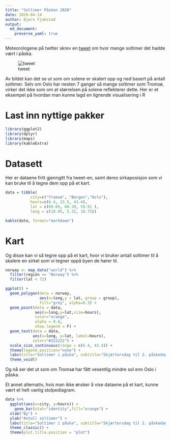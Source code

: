 ```yaml
---
title: "Soltimer Påsken 2020"
date: 2020-04-14
author: Bjørn Fjukstad
output: 
  md_document:  
    preserve_yaml: true 
---
```


Meteorologene på twitter skrev en
[tweet](https://twitter.com/Meteorologene/status/1250024147150872576) om hvor
mange soltimer det hadde vært i påska.

![tweet](tweet.png)

Av bildet kan det se ut som om solene er skalert opp og ned basert på antall
soltimer. Selv om Oslo har nesten 7 ganger så mange soltimer som Tromsø, virker
det ikke som om at størrelsen på solene reflekterer dette. Her er et eksempel på
hvordan man kunne lagd en lignende visualisering i R

# Last inn nyttige pakker  
```r
library(ggplot2)
library(dplyr)
library(maps)
library(kableExtra)
```

# Datasett
Her er dataene fritt gjenngitt fra tweet-en, samt deres sirkaposisjon som vi kan
bruke til å tegne dem opp på et kart.

```r
data = tibble(
           city=c("Tromsø", "Bergen","Oslo"),
           hours=c(6.4, 23.5, 43.4), 
           lat = c(69.65, 60.39, 59.91 ),
           long = c(18.95, 5.32, 10.75))

kable(data, format="markdown")
```


# Kart 
Og disse kan vi så tegne opp på et kart, hvor vi bruker antall soltimer til å
skalere en sirkel som vi tegner oppå byen de hører til.

```r
norway <- map_data("world") %>%
  filter(region == "Norway") %>%
  filter(lat < 72)

ggplot() +
  geom_polygon(data = norway,
               aes(x=long,y = lat, group = group), 
               fill="grey", alpha=0.3) + 
  geom_point(data = data, 
             aes(x=long,y=lat,size=hours),
             color="orange",
             alpha = 0.8,
             show.legend = F) + 
  geom_text(data = data,
            aes(x=long, y=lat, label=hours),
            color="#222222") + 
  scale_size_continuous(range = c(6.4, 43.4)) +
  theme(legend.position="none") + 
  labs(title="Soltimer i påska", subtitle="Skjærtorsdag til 2. påskedag") + 
  theme_void()


```

Og nå ser det ut som om Tromsø har fått vesentlig mindre sol enn Oslo i påska. 


Et annet alternativ, hvis man ikke ønsker å vise dataene på et kart, kunne vært
et helt vanlig stolpediagram.

```r

data %>% 
  ggplot(aes(x=city, y=hours)) + 
    geom_bar(stat="identity",fill="orange") + 
  xlab("By") + 
  ylab("Antall soltimer") + 
  labs(title="Soltimer i påska", subtitle="Skjærtorsdag til 2. påskedag") + 
  theme_classic() + 
  theme(plot.title.position = "plot") 

```